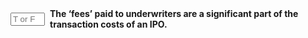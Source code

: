 ::: {.question-block}

<form onsubmit="event.preventDefault(); checkAnswerBox('q3','T')" style="display: flex; align-items: center; gap: 8px;">
  <input type="text" id="q3" name="q3" maxlength="1" placeholder="T or F"
         style="width: 55px;" data-correct-answer="T" />
  <label for="q3"><strong>The 'fees' paid to underwriters are a significant part of the transaction costs of an IPO.</strong></label>
</form>

<div id="feedback-q3" class="feedback" data-status="" style="display:none;">
  The sentence is TRUE: The sentence is true.
</div>

:::
